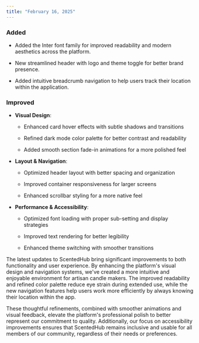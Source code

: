 ```yaml
---
title: "February 16, 2025"
---
```


### Added

* Added the Inter font family for improved readability and modern aesthetics across the platform.

* New streamlined header with logo and theme toggle for better brand presence.

* Added intuitive breadcrumb navigation to help users track their location within the application.

### Improved

* **Visual Design**:

  * Enhanced card hover effects with subtle shadows and transitions

  * Refined dark mode color palette for better contrast and readability

  * Added smooth section fade-in animations for a more polished feel

* **Layout & Navigation**:

  * Optimized header layout with better spacing and organization

  * Improved container responsiveness for larger screens

  * Enhanced scrollbar styling for a more native feel

* **Performance & Accessibility**:

  * Optimized font loading with proper sub-setting and display strategies

  * Improved text rendering for better legibility

  * Enhanced theme switching with smoother transitions



The latest updates to ScentedHub bring significant improvements to both functionality and user experience. By enhancing the platform's visual design and navigation systems, we've created a more intuitive and enjoyable environment for artisan candle makers. The improved readability and refined color palette reduce eye strain during extended use, while the new navigation features help users work more efficiently by always knowing their location within the app.&#x20;

These thoughtful refinements, combined with smoother animations and visual feedback, elevate the platform's professional polish to better represent our commitment to quality. Additionally, our focus on accessibility improvements ensures that ScentedHub remains inclusive and usable for all members of our community, regardless of their needs or preferences.